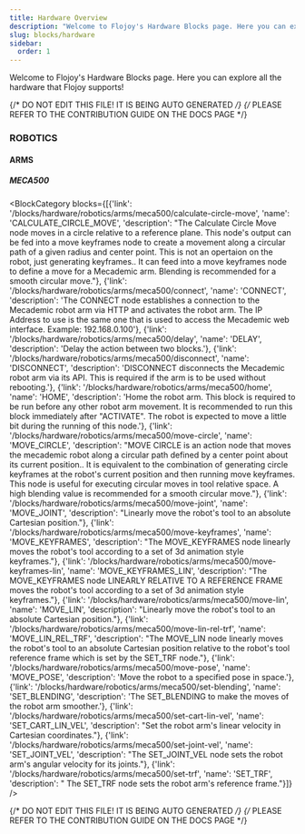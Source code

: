 ```yaml
---
title: Hardware Overview
description: "Welcome to Flojoy's Hardware Blocks page. Here you can explore all the hardware that Flojoy supports!"
slug: blocks/hardware
sidebar:
  order: 1
---
```


Welcome to Flojoy's Hardware Blocks page.
Here you can explore all the hardware that Flojoy supports!

{/* DO NOT EDIT THIS FILE! IT IS BEING AUTO GENERATED */}
{/* PLEASE REFER TO THE CONTRIBUTION GUIDE ON THE DOCS PAGE */}


### ROBOTICS
#### ARMS
##### MECA500
<BlockCategory blocks={[{'link': '/blocks/hardware/robotics/arms/meca500/calculate-circle-move', 'name': 'CALCULATE_CIRCLE_MOVE', 'description': "The Calculate Circle Move node moves in a circle relative to a reference plane. This node's output can be fed into a move keyframes node to create a movement along a circular path of a given radius and center point. This is not an opertaion on the robot, just generating keyframes.. It can feed into a move keyframes node to define a move for a Mecademic arm. Blending is recommended for a smooth circular move."}, {'link': '/blocks/hardware/robotics/arms/meca500/connect', 'name': 'CONNECT', 'description': 'The CONNECT node establishes a connection to the Mecademic robot arm via HTTP and activates the robot arm. The IP Address to use is the same one that is used to access the Mecademic web interface. Example: 192.168.0.100'}, {'link': '/blocks/hardware/robotics/arms/meca500/delay', 'name': 'DELAY', 'description': 'Delay the action between two blocks.'}, {'link': '/blocks/hardware/robotics/arms/meca500/disconnect', 'name': 'DISCONNECT', 'description': 'DISCONNECT disconnects the Mecademic robot arm via its API. This is required if the arm is to be used without rebooting.'}, {'link': '/blocks/hardware/robotics/arms/meca500/home', 'name': 'HOME', 'description': 'Home the robot arm. This block is required to be run before any other robot arm movement. It is recommended to run this block immediately after "ACTIVATE". The robot is expected to move a little bit during the running of this node.'}, {'link': '/blocks/hardware/robotics/arms/meca500/move-circle', 'name': 'MOVE_CIRCLE', 'description': "MOVE CIRCLE is an action node that moves the mecademic robot along a circular path defined by a center point about its current position.. It is equivalent to the combination of generating circle keyframes at the robot's current position and then running move keyframes. This node is useful for executing circular moves in tool relative space. A high blending value is recommended for a smooth circular move."}, {'link': '/blocks/hardware/robotics/arms/meca500/move-joint', 'name': 'MOVE_JOINT', 'description': "Linearly move the robot's tool to an absolute Cartesian position."}, {'link': '/blocks/hardware/robotics/arms/meca500/move-keyframes', 'name': 'MOVE_KEYFRAMES', 'description': "The MOVE_KEYFRAMES node linearly moves the robot's tool according to a set of 3d animation style keyframes."}, {'link': '/blocks/hardware/robotics/arms/meca500/move-keyframes-lin', 'name': 'MOVE_KEYFRAMES_LIN', 'description': "The MOVE_KEYFRAMES node LINEARLY RELATIVE TO A REFERENCE FRAME moves the robot's tool according to a set of 3d animation style keyframes."}, {'link': '/blocks/hardware/robotics/arms/meca500/move-lin', 'name': 'MOVE_LIN', 'description': "Linearly move the robot's tool to an absolute Cartesian position."}, {'link': '/blocks/hardware/robotics/arms/meca500/move-lin-rel-trf', 'name': 'MOVE_LIN_REL_TRF', 'description': "The MOVE_LIN node linearly moves the robot's tool to an absolute Cartesian position relative to the robot's tool reference frame which is set by the SET_TRF node."}, {'link': '/blocks/hardware/robotics/arms/meca500/move-pose', 'name': 'MOVE_POSE', 'description': 'Move the robot to a specified pose in space.'}, {'link': '/blocks/hardware/robotics/arms/meca500/set-blending', 'name': 'SET_BLENDING', 'description': 'The SET_BLENDING to make the moves of the robot arm smoother.'}, {'link': '/blocks/hardware/robotics/arms/meca500/set-cart-lin-vel', 'name': 'SET_CART_LIN_VEL', 'description': "Set the robot arm's linear velocity in Cartesian coordinates."}, {'link': '/blocks/hardware/robotics/arms/meca500/set-joint-vel', 'name': 'SET_JOINT_VEL', 'description': "The SET_JOINT_VEL node sets the robot arm's angular velocity for its joints."}, {'link': '/blocks/hardware/robotics/arms/meca500/set-trf', 'name': 'SET_TRF', 'description': " The SET_TRF node sets the robot arm's reference frame."}]} />



{/* DO NOT EDIT THIS FILE! IT IS BEING AUTO GENERATED */}
{/* PLEASE REFER TO THE CONTRIBUTION GUIDE ON THE DOCS PAGE */}
